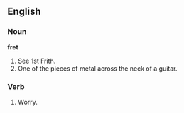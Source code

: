 ==English==

===Noun===

'''fret'''

#See 1st Frith.
#One of the pieces of metal across the neck of a guitar.

===Verb===
#Worry.